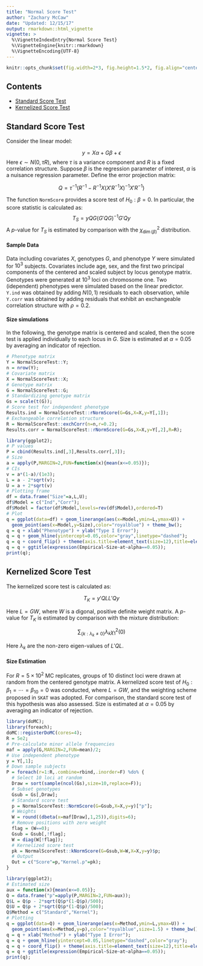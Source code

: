 ```yaml
---
title: "Normal Score Test"
author: "Zachary McCaw"
date: "Updated: 12/15/17"
output: rmarkdown::html_vignette
vignette: >
  %\VignetteIndexEntry{Normal Score Test}
  %\VignetteEngine{knitr::rmarkdown}
  %\VignetteEncoding{UTF-8}
---
```


```r
knitr::opts_chunk$set(fig.width=2*3, fig.height=1.5*2, fig.align="center", fig.path='Figs/',echo=T, warning=F, message=F, cache=T, results='hold');
```

## Contents

* [Standard Score Test](#standard-score-test)
* [Kernelized Score Test](#kernelized-score-test)

## Standard Score Test
Consider the linear model:

$$
y = X\alpha + G\beta+\epsilon
$$
Here $\epsilon \sim N(0,\tau R)$, where $\tau$ is a variance component and $R$ is a fixed correlation structure. Suppose $\beta$ is the regression parameter of interest, $\alpha$ is a nuisance regression parameter. Define the error projection matrix:

$$
Q = \tau^{-1}(R^{-1}-R^{-1}X(X'R^{-1}X)^{-1}X'R^{-1})
$$

The function `NormScore` provides a score test of $H_{0}:\beta = 0$. In particular, the score statistic is calculated as:
$$
T_{S} = yQG(G'QG)^{-1}G'Qy
$$
A $p$-value for $T_{S}$ is estimated by comparison with the $\chi_{\dim(\beta)}^{2}$ distribution. 

#### Sample Data
Data including covariates $X$, genotypes $G$, and phenotype $Y$ were simulated for $10^{3}$ subjects. Covariates include age, sex, and the first two principal components of the centered and scaled subject by locus genotype matrix. Genotypes were generated at $10^{3}$ loci on chromosome one. Two (idependent) phenotypes were simulated based on the linear predictor. `Y.ind` was obtained by adding $N(0,1)$ residuals to each observation, while `Y.corr` was obtained by adding residuals that exhibit an exchangeable correlation structure with $\rho = 0.2$. 

#### Size simulations
In the following, the genotype matrix is centered and scaled, then the score test is applied individually to each locus in $G$. Size is estimated at $\alpha = 0.05$ by averaging an indicator of rejection. 

```r
# Phenotype matrix
Y = NormalScoreTest::Y;
n = nrow(Y);
# Covariate matrix
X = NormalScoreTest::X;
# Genotype matrix
G = NormalScoreTest::G;
# Standardizing genotype matrix
Gs = scale(t(G));
# Score test for independent phenotype
Results.ind = NormalScoreTest::rNormScore(G=Gs,X=X,y=Y[,1]);
# Exchangeable correlation structure
R = NormalScoreTest::exchCorr(n=n,r=0.2);
Results.corr = NormalScoreTest::rNormScore(G=Gs,X=X,y=Y[,2],R=R);
```

```r
library(ggplot2);
# P values
P = cbind(Results.ind[,3],Results.corr[,3]);
# Size
a = apply(P,MARGIN=2,FUN=function(x){mean(x<=0.05)});
# CIs
v = a*(1-a)/(1e3);
L = a - 2*sqrt(v);
U = a + 2*sqrt(v)
# Plotting frame
df = data.frame("Size"=a,L,U);
df$Model = c("Ind","Corr");
df$Model = factor(df$Model,levels=rev(df$Model),ordered=T)
# Plot
q = ggplot(data=df) + geom_linerange(aes(x=Model,ymin=L,ymax=U)) + 
  geom_point(aes(x=Model,y=Size),color="royalblue") + theme_bw();
q = q + xlab("Phenotype") + ylab("Type I Error");
q = q + geom_hline(yintercept=0.05,color="gray",linetype="dashed");
q = q + coord_flip() + theme(axis.title=element_text(size=12),title=element_text(size=14));
q = q + ggtitle(expression(Empirical~Size~at~alpha==0.05));
print(q);
```

## Kernelized Score Test
The kernelized score test is calculated as:

$$
T_{K} = y'QLL'Qy
$$

Here $L = GW$, where $W$ is a digonal, positive definite weight matrix. A $p$-value for $T_{K}$ is estimated by comparison with the mixture distribution:

$$
\sum_{\{k:\lambda_{k}\neq 0\}}\lambda_{k}\chi_{1}^{2}(0)
$$

Here $\lambda_{k}$ are the non-zero eigen-values of $L'QL$. 

#### Size Estimation
For $R=5\times10^{2}$ MC replicates, groups of $10$ distinct loci were drawn at random from the centered genotype matrix. A kernelized score test of $H_{0}:\beta_{1}=\cdots=\beta_{10}=0$ was conducted, where $L = GW$, and the weighting scheme proposed in `SKAT` was adopted. For comparison, the standard score test of this hypothesis was also assessed. Size is estimated at $\alpha = 0.05$ by averaging an indicator of rejection.

```r
library(doMC);
library(foreach);
doMC::registerDoMC(cores=4);
R = 5e2;
# Pre-calculate minor allele frequencies
maf = apply(G,MARGIN=2,FUN=mean)/2;
# Use independent phenotype
y = Y[,1];
# Down sample subjects
P = foreach(r=1:R,.combine=rbind,.inorder=F) %do% {
  # Select 10 loci at random
  Draw = sort(sample(ncol(Gs),size=10,replace=F));
  # Subset genotypes
  Gsub = Gs[,Draw];
  # Standard score test
  p = NormalScoreTest::NormScore(G=Gsub,X=X,y=y)["p"];
  # Weights
  W = round((dbeta(x=maf[Draw],1,25)),digits=6);
  # Remove positions with zero weight
  flag = (W==0);
  Gsub = Gsub[,!flag];
  W = diag(W[!flag]);
  # Kernelized score test
  pk = NormalScoreTest::kNormScore(G=Gsub,W=W,X=X,y=y)$p;
  # Output
  Out = c("Score"=p,"Kernel.p"=pk);
}
```

```r
library(ggplot2);
# Estimated size
aux = function(x){mean(x<=0.05)};
Q = data.frame("p"=apply(P,MARGIN=2,FUN=aux));
Q$L = Q$p - 2*sqrt(Q$p*(1-Q$p)/500);
Q$U = Q$p + 2*sqrt(Q$p*(1-Q$p)/500);
Q$Method = c("Standard","Kernel");
# Plotting
q = ggplot(data=Q) + geom_linerange(aes(x=Method,ymin=L,ymax=U)) +
  geom_point(aes(x=Method,y=p),color="royalblue",size=1.5) + theme_bw();
q = q + xlab("Method") + ylab("Type I Error");
q = q + geom_hline(yintercept=0.05,linetype="dashed",color="gray");
q = q + coord_flip() + theme(axis.title=element_text(size=12),title=element_text(size=14));
q = q + ggtitle(expression(Empirical~Size~at~alpha==0.05));
print(q);
```